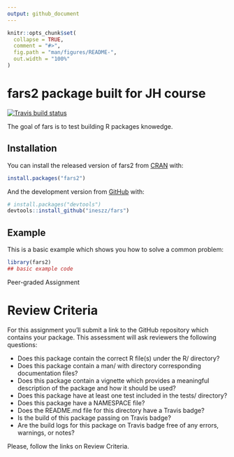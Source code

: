 ```yaml
---
output: github_document
---
```


<!-- README.md is generated from README.Rmd. Please edit that file -->

```r
knitr::opts_chunk$set(
  collapse = TRUE,
  comment = "#>",
  fig.path = "man/figures/README-",
  out.width = "100%"
)
```

# fars2 package built for JH course

<!-- badges: start -->
[![Travis build status](https://travis-ci.com/ineszz/fars.svg?branch=master)](https://travis-ci.com/ineszz/fars)
<!-- badges: end -->

The goal of fars is to test building R packages knowedge.

## Installation

You can install the released version of fars2 from [CRAN](https://CRAN.R-project.org) with:

``` r
install.packages("fars2")
```

And the development version from [GitHub](https://github.com/) with:

``` r
# install.packages("devtools")
devtools::install_github("ineszz/fars")
```
## Example

This is a basic example which shows you how to solve a common problem:

```r
library(fars2)
## basic example code
```

Peer-graded Assignment

# Review Criteria

For this assignment you’ll submit a link to the GitHub repository which
contains your package. This assessment will ask reviewers the following
questions:

- Does this package contain the correct R file(s) under the R/ directory?
- Does this package contain a man/ with directory corresponding
documentation files?
- Does this package contain a vignette which provides a meaningful
description of the package and how it should be used?
- Does this package have at least one test included in the tests/
directory?
- Does this package have a NAMESPACE file?
- Does the README.md file for this directory have a Travis badge?
- Is the build of this package passing on Travis badge?
- Are the build logs for this package on Travis badge free of any errors,
warnings, or notes?

Please, follow the links on Review Criteria.
